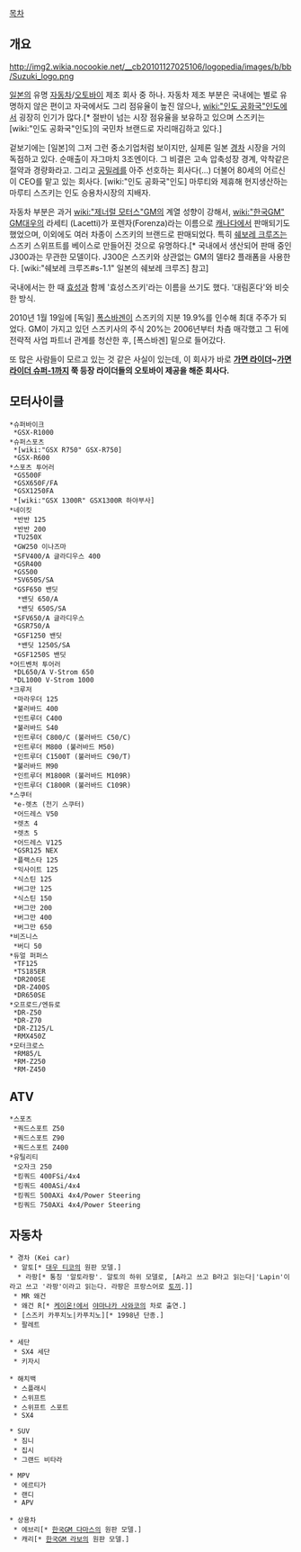 [[목차]]

== 개요 ==
http://img2.wikia.nocookie.net/__cb20101127025106/logopedia/images/b/bb/Suzuki_logo.png

[[일본]]의 유명 [[자동차]]/[[오토바이]] 제조 회사 중 하나. 자동차 제조 부분은 국내에는 별로 유명하지 않은 편이고 자국에서도 그리 점유율이 높진 않으나, [[wiki:"인도 공화국"인도]]에서 굉장히 인기가 많다.[* 절반이 넘는 시장 점유율을 보유하고 있으며 스즈키는 [wiki:"인도 공화국"인도]의 국민차 브랜드로 자리매김하고 있다.]

겉보기에는 [일본]의 그저 그런 중소기업처럼 보이지만, 실제론 일본 [[경차]] 시장을 거의 독점하고 있다. 순매출이 자그마치 3조엔이다. 그 비결은 고속 압축성장 경계, 악착같은 절약과 경량화라고. 그리고 [[공밀레]]를 아주 선호하는 회사다(...) 더불어 80세의 어르신이 CEO를 맡고 있는 회사다. [wiki:"인도 공화국"인도] 마루티와 제휴해 현지생산하는 마루티 스즈키는 인도 승용차시장의 지배자.

자동차 부분은 과거 [[wiki:"제너럴 모터스"GM]]의 계열 성향이 강해서, [[wiki:"한국GM" GM대우]]의 라세티 (Lacetti)가 포렌자(Forenza)라는 이름으로 [[캐나다]]에서 판매되기도 했었으며, 이외에도 여러 차종이 스즈키의 브랜드로 판매되었다. 특히 [[쉐보레 크루즈]]는 스즈키 스위프트를 베이스로 만들어진 것으로 유명하다.[* 국내에서 생산되어 판매 중인 J300과는 무관한 모델이다. J300은 스즈키와 상관없는 GM의 델타2 플래폼을 사용한다. [wiki:"쉐보레 크루즈#s-1.1" 일본의 쉐보레 크루즈] 참고]

국내에서는 한 때 [[효성]]과 함께 '효성스즈키'라는 이름을 쓰기도 했다. '대림혼다'와 비슷한 방식.

2010년 1월 19일에 [독일] [[폭스바겐]]이 스즈키의 지분 19.9%를 인수해 최대 주주가 되었다. GM이 가지고 있던 스즈키사의 주식 20%는 2006년부터 차츰 매각했고 그 뒤에 전략적 사업 파트너 관계를 청산한 후, [폭스바겐] 밑으로 들어갔다.

또 많은 사람들이 모르고 있는 것 같은 사실이 있는데, 이 회사가 바로 '''[[가면 라이더]]~[[가면 라이더 슈퍼-1]]까지 쭉 등장 라이더들의 오토바이 제공을 해준 회사다.'''
== 모터사이클 ==
 *슈퍼바이크
  *GSX-R1000
 *슈퍼스포츠
  *[wiki:"GSX R750" GSX-R750]
  *GSX-R600
 *스포츠 투어러
  *GS500F
  *GSX650F/FA
  *GSX1250FA
  *[wiki:"GSX 1300R" GSX1300R 하야부사]
 *네이킷
  *반반 125
  *반반 200
  *TU250X
  *GW250 이나즈마
  *SFV400/A 글라디우스 400
  *GSR400
  *GS500
  *SV650S/SA
  *GSF650 밴딧
   *밴딧 650/A
   *밴딧 650S/SA
  *SFV650/A 글라디우스
  *GSR750/A
  *GSF1250 밴딧
   *밴딧 1250S/SA
  *GSF1250S 밴딧
 *어드벤처 투어러
  *DL650/A V-Strom 650
  *DL1000 V-Strom 1000
 *크루저
  *마라우더 125
  *불러바드 400
  *인트루더 C400
  *불러바드 S40
  *인트루더 C800/C (불러바드 C50/C)
  *인트루더 M800 (불러바드 M50)
  *인트루더 C1500T (불러바드 C90/T)
  *불러바드 M90
  *인트루더 M1800R (불러바드 M109R)
  *인트루더 C1800R (불러바드 C109R)
 *스쿠터
  *e-렛츠 (전기 스쿠터)
  *어드레스 V50
  *렛츠 4
  *렛츠 5
  *어드레스 V125
  *GSR125 NEX
  *플랙스타 125
  *익사이트 125
  *식스틴 125
  *버그만 125
  *식스틴 150
  *버그만 200
  *버그만 400
  *버그만 650
 *비즈니스
  *버디 50
 *듀얼 퍼퍼스
  *TF125
  *TS185ER
  *DR200SE
  *DR-Z400S
  *DR650SE
 *오프로드/엔듀로
  *DR-Z50
  *DR-Z70
  *DR-Z125/L
  *RMX450Z
 *모터크로스
  *RM85/L
  *RM-Z250
  *RM-Z450


== ATV ==
 *스포츠
  *쿼드스포트 Z50
  *쿼드스포트 Z90
  *쿼드스포트 Z400
 *유틸리티
  *오자크 250
  *킹쿼드 400FSi/4x4
  *킹쿼드 400ASi/4x4
  *킹쿼드 500AXi 4x4/Power Steering
  *킹쿼드 750AXi 4x4/Power Steering


== 자동차 ==
 * 경차 (Kei car)
  * 알토[* [[대우 티코]]의 원판 모델.]
   * 라팡[* 통칭 '알토라팡'. 알토의 하위 모델로, [A라고 쓰고 B라고 읽는다|'Lapin'이라고 쓰고 '라팡'이라고 읽는다. 라팡은 프랑스어로 [[토끼]].]]
  * MR 왜건
  * 왜건 R[* [[케이온!]]에서 [[야마나카 사와코]]의 차로 출연.]
  * [스즈키 카푸치노|카푸치노][* 1998년 단종.]
  * 팔레트
  
 * 세단
  * SX4 세단
  * 키자시

 * 해치백
  * 스플래시
  * 스위프트
  * 스위프트 스포트
  * SX4

 * SUV
  * 짐니
  * 집시
  * 그랜드 비타라

 * MPV
  * 에르티가
  * 랜디
  * APV

 * 상용차
  * 에브리[* [[한국GM 다마스]]의 원판 모델.]
  * 캐리[* [[한국GM 라보]]의 원판 모델.]
